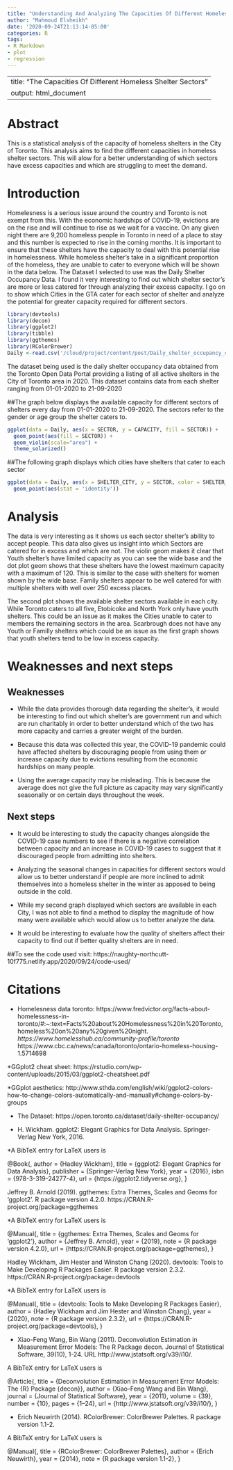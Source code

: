 ```yaml
---
title: "Understanding And Analyzing The Capacities Of Different Homeless Shelter Sectors In The Greater Toronto Area"
author: "Mahmoud Elsheikh"
date: '2020-09-24T21:13:14-05:00'
categories: R
tags:
- R Markdown
- plot
- regression
---
```

---
title: "The Capacities Of Different Homeless Shelter Sectors"
output: html_document
---




# Abstract
This is a statistical analysis of the capacity of homeless shelters in the City of Toronto. This analysis aims to find the different capacities in homeless shelter sectors. This will alow for a better understanding of which sectors have excess capacities and which are struggling to meet the demand.

# Introduction
Homelesness is a serious issue around the country and Toronto is not exempt from this. With the economic hardships of COVID-19, evictions are on the rise and will continue to rise as we wait for a vaccine. On any given night there are 9,200 homeless people in Toronto in need of a place to stay and this number is expected to rise in the coming months. It is important to ensure that these shelters have the capacity to deal with this potential rise in homelessness. While homeless shelter's take in a significant proportion of the homeless, they are unable to cater to everyone which will be shown in the data below. The Dataset I selected to use was the Daily Shelter Occupancy Data. I found it very interesting to find out which shelter sector's are more or less catered for through analyzing their excess capacity. I go on to show which Cities in the GTA cater for each sector of shelter and analyze the potential for greater capacity required for different sectors.


```r
library(devtools)
library(decon)
library(ggplot2)
library(tibble)
library(ggthemes)
library(RColorBrewer)
Daily <-read.csv('/cloud/project/content/post/Daily_shelter_occupancy_current.csv')
```

The dataset being used is the daily shelter occupancy data obtained from the Toronto Open Data Portal providing a listing of all active shelters in the City of Toronto area in 2020. This dataset contains data from each shelter ranging from 01-01-2020 to 21-09-2020

##The graph below displays the available capacity for different sectors of shelters every day from 01-01-2020 to 21-09-2020. The sectors refer to the gender or age group  the shelter caters to. 

```r

ggplot(data = Daily, aes(x = SECTOR, y = CAPACITY, fill = SECTOR)) + 
  geom_point(aes(fill = SECTOR)) + 
  geom_violin(scale="area") + 
  theme_solarized()
```

##The following graph displays which cities have shelters that cater to each sector
```r
ggplot(data = Daily, aes(x = SHELTER_CITY, y = SECTOR, color = SHELTER_CITY)) +
  geom_point(aes(stat = 'identity')) 
```


# Analysis
The data is very interesting as it shows us each sector shelter's ability to accept people. This data also gives us insight into which Sectors are catered for in excess and which are not. The violin geom makes it clear that Youth shelter's have limited capacity as you can see the wide base and the dot plot geom shows that these shelters have the lowest maximum capacity with a maximum of 120. This is similar to the case with shelters for women shown by the wide base. Family shelters appear to be well catered for with multiple shelters with well over 250 excess places.

The second plot shows the available shelter sectors available in each city. While Toronto caters to all five, Etobicoke and North York only have youth shelters. This could be an issue as it makes the Cities unable to cater to members the remaining sectors in the area. Scarbrough does not have any Youth or Familly shelters which could be an issue as the first graph shows that youth shelters tend to be low in excess capacity.

 

# Weaknesses and next steps

## Weaknesses
* While the data provides thorough data regarding the shelter's, it would be interesting to find out which shelter's are government run and which are run charitably in order to better understand which of the two has more capacity and carries a greater weight of the burden. 

* Because this data was collected this year, the COVID-19 pandemic could have affected shelters by discouraging people from using them or increase capacity due to evictions resulting from the economic hardships on many people.

* Using the average capacity may be misleading. This is because the average does not give the full picture as capacity may vary significantly seasonally or on certain days throughout the week.


## Next steps

* It would be interesting to study the capacity changes alongside the COVID-19 case numbers to see if there is a negative correlation between capacity and an increase in COVID-19 cases to suggest that it discouraged people from admitting into shelters.

* Analyzing the seasonal changes in capacities for different sectors would allow us to better understand if people are more inclined to admit themselves into a homeless shelter in the winter as apposed to being outside in the cold. 

* While my second graph displayed which sectors are available in each City, I was not able to find a method to display the magnitude of how many were available which would allow us to better analyze the data.

* It would be interesting to evaluate how the quality of shelters affect their capacity to find out if better quality shelters are in need.


##To see the code used visit:
https://naughty-northcutt-10f775.netlify.app/2020/09/24/code-used/


# Citations

* Homelesness data toronto: https://www.fredvictor.org/facts-about-homelessness-in-toronto/#:~:text=Facts%20about%20Homelessness%20in%20Toronto,homeless%20on%20any%20given%20night.
*https://www.homelesshub.ca/community-profile/toronto
*https://www.cbc.ca/news/canada/toronto/ontario-homeless-housing-1.5714698

*GGplot2 cheat sheet: https://rstudio.com/wp-content/uploads/2015/03/ggplot2-cheatsheet.pdf

*GGplot aesthetics: http://www.sthda.com/english/wiki/ggplot2-colors-how-to-change-colors-automatically-and-manually#change-colors-by-groups

* The Dataset: https://open.toronto.ca/dataset/daily-shelter-occupancy/

*  H. Wickham. ggplot2: Elegant Graphics for Data Analysis. Springer-Verlag New
  York, 2016.

*A BibTeX entry for LaTeX users is

  @Book{,
    author = {Hadley Wickham},
    title = {ggplot2: Elegant Graphics for Data Analysis},
    publisher = {Springer-Verlag New York},
    year = {2016},
    isbn = {978-3-319-24277-4},
    url = {https://ggplot2.tidyverse.org},
  }


  Jeffrey B. Arnold (2019). ggthemes: Extra Themes, Scales and Geoms for 'ggplot2'.
  R package version 4.2.0. https://CRAN.R-project.org/package=ggthemes

*A BibTeX entry for LaTeX users is

  @Manual{,
    title = {ggthemes: Extra Themes, Scales and Geoms for 'ggplot2'},
    author = {Jeffrey B. Arnold},
    year = {2019},
    note = {R package version 4.2.0},
    url = {https://CRAN.R-project.org/package=ggthemes},
  }



Hadley Wickham, Jim Hester and Winston Chang (2020). devtools: Tools to Make
  Developing R Packages Easier. R package version 2.3.2.
  https://CRAN.R-project.org/package=devtools

*A BibTeX entry for LaTeX users is

  @Manual{,
    title = {devtools: Tools to Make Developing R Packages Easier},
    author = {Hadley Wickham and Jim Hester and Winston Chang},
    year = {2020},
    note = {R package version 2.3.2},
    url = {https://CRAN.R-project.org/package=devtools},
  }



 * Xiao-Feng Wang, Bin Wang (2011). Deconvolution Estimation in
  Measurement Error Models: The R Package decon. Journal of Statistical
  Software, 39(10), 1-24. URL http://www.jstatsoft.org/v39/i10/.

A BibTeX entry for LaTeX users is

  @Article{,
    title = {Deconvolution Estimation in Measurement Error Models: The {R} Package {decon}},
    author = {Xiao-Feng Wang and Bin Wang},
    journal = {Journal of Statistical Software},
    year = {2011},
    volume = {39},
    number = {10},
    pages = {1--24},
    url = {http://www.jstatsoft.org/v39/i10/},
  }



*  Erich Neuwirth (2014). RColorBrewer: ColorBrewer Palettes. R package
  version 1.1-2.

A BibTeX entry for LaTeX users is

  @Manual{,
    title = {RColorBrewer: ColorBrewer Palettes},
    author = {Erich Neuwirth},
    year = {2014},
    note = {R package version 1.1-2},
  }
